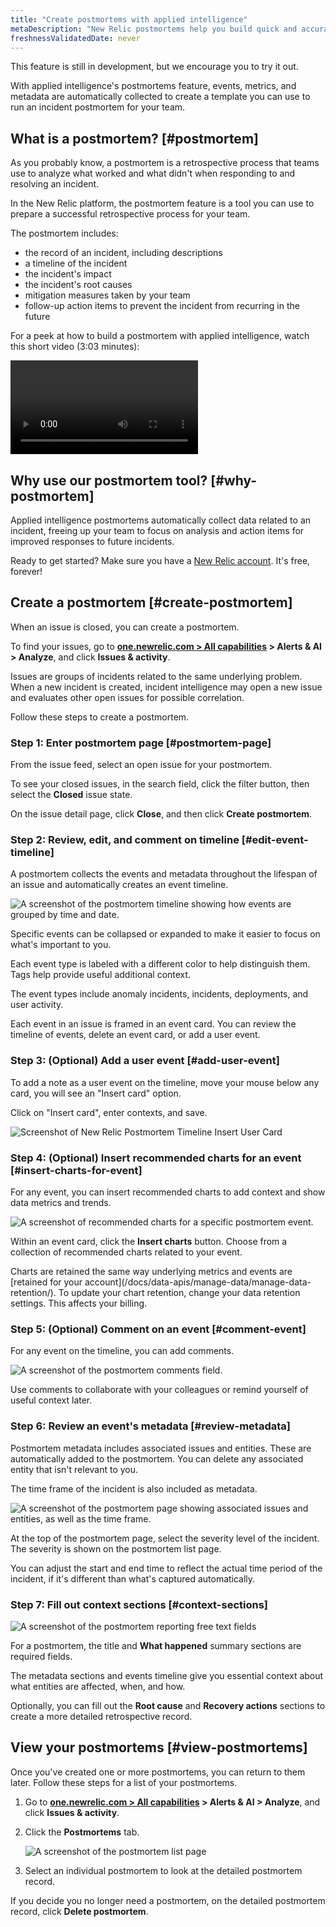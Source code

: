 ```yaml
---
title: "Create postmortems with applied intelligence"
metaDescription: "New Relic postmortems help you build quick and accurate postmortems by collecting events, metrics, and metadata automatically."
freshnessValidatedDate: never
---
```









<Callout title="Public preview">
This feature is still in development, but we encourage you to try it out.
</Callout>

With applied intelligence's postmortems feature, events, metrics, and metadata are automatically collected to create a template you can use to run an incident postmortem for your team.

## What is a postmortem? [#postmortem]

As you probably know, a postmortem is a retrospective process that teams use to analyze what worked and what didn't when responding to and resolving an incident.

In the New Relic platform, the postmortem feature is a tool you can use to prepare a successful retrospective process for your team. 

The postmortem includes: 

* the record of an incident, including descriptions 
* a timeline of the incident 
* the incident's impact 
* the incident's root causes 
* mitigation measures taken by your team 
* follow-up action items to prevent the incident from recurring in the future

For a peek at how to build a postmortem with applied intelligence, watch this short video (3:03 minutes):

<Video
  type="wistia"
  id="b0jcdks8eb"
/>

## Why use our postmortem tool? [#why-postmortem]

Applied intelligence postmortems automatically collect data related to an incident, freeing up your team to focus on analysis and action items for improved responses to future incidents. 

Ready to get started? Make sure you have a [New Relic account](https://newrelic.com/signup). It's free, forever!

## Create a postmortem [#create-postmortem]

When an issue is closed, you can create a postmortem.

To find your issues, go to <DoNotTranslate>**[one.newrelic.com > All capabilities](https://one.newrelic.com/all-capabilities) > Alerts & AI > Analyze**</DoNotTranslate>, and click <DoNotTranslate>**Issues & activity**</DoNotTranslate>.

Issues are groups of incidents related to the same underlying problem. When a new incident is created, incident intelligence may open a new issue and evaluates other open issues for possible correlation. 

Follow these steps to create a postmortem.

### Step 1: Enter postmortem page [#postmortem-page]

From the issue feed, select an open issue for your postmortem.

To see your closed issues, in the search field, click the filter button, then select the <DoNotTranslate>**Closed**</DoNotTranslate> issue state. 

On the issue detail page, click <DoNotTranslate>**Close**</DoNotTranslate>, and then click <DoNotTranslate>**Create postmortem**</DoNotTranslate>. 

### Step 2: Review, edit, and comment on timeline [#edit-event-timeline]

A postmortem collects the events and metadata throughout the lifespan of an issue and automatically creates an event timeline.

<img
  title="The postmortem timeline"
  alt="A screenshot of the postmortem timeline showing how events are grouped by time and date."
  src={accountsPostmortem1}
/>

<figcaption>
  Specific events can be collapsed or expanded to make it easier to focus on what's important to you.
</figcaption>

Each event type is labeled with a different color to help distinguish them. Tags help provide useful additional context.

The event types include anomaly incidents, incidents, deployments, and user activity.

Each event in an issue is framed in an event card. You can review the timeline of events, delete an event card, or add a user event.

### Step 3: (Optional) Add a user event [#add-user-event]

<Callout variant="tip">
  To add a note as a user event on the timeline, move your mouse below any card, you will see an "Insert card" option.
</Callout>

Click on "Insert card", enter contexts, and save.

<img
  title="postmortem-2.png"
  alt="Screenshot of New Relic Postmortem Timeline Insert User Card"
  src={accountsPostmortem2}
/>

### Step 4: (Optional) Insert recommended charts for an event [#insert-charts-for-event]

For any event, you can insert recommended charts to add context and show data metrics and trends. 

<img
  title="Postmortem recommended charts"
  alt="A screenshot of recommended charts for a specific postmortem event."
  src={accountsPostmortem3}
/>

Within an event card, click the <DoNotTranslate>**Insert charts**</DoNotTranslate> button. Choose from a collection of recommended charts related to your event.

<Callout variant="important">
  Charts are retained the same way underlying metrics and events are [retained for your account](/docs/data-apis/manage-data/manage-data-retention/). To update your chart retention, change your data retention settings. This affects your billing.
</Callout>

### Step 5: (Optional) Comment on an event [#comment-event]

For any event on the timeline, you can add comments. 

<img
  title="Postmortem comments"
  alt="A screenshot of the postmortem comments field."
  src={accountsPostmortem4}
/>

<figcaption>
  Use comments to collaborate with your colleagues or remind yourself of useful context later.
</figcaption>

### Step 6: Review an event's metadata [#review-metadata]

Postmortem metadata includes associated issues and entities. These are automatically added to the postmortem. You can delete any associated entity that isn't relevant to you. 

The time frame of the incident is also included as metadata.

<img
  title="Postmortem metadata"
  alt="A screenshot of the postmortem page showing associated issues and entities, as well as the time frame."
  src={accountsPostmortem5}
/>

At the top of the postmortem page, select the severity level of the incident. The severity is shown on the postmortem list page.

You can adjust the start and end time to reflect the actual time period of the incident, if it's different than what's captured automatically.

### Step 7: Fill out context sections [#context-sections]

<img
  title="Postmortem context fields"
  alt="A screenshot of the postmortem reporting free text fields"
  src={accountsPostmortem6}
/>

For a postmortem, the title and <DoNotTranslate>**What happened**</DoNotTranslate> summary sections are required fields. 

The metadata sections and events timeline give you essential context about what entities are affected, when, and how. 

Optionally, you can fill out the <DoNotTranslate>**Root cause**</DoNotTranslate> and <DoNotTranslate>**Recovery actions**</DoNotTranslate> sections to create a more detailed retrospective record.

## View your postmortems [#view-postmortems]

Once you've created one or more postmortems, you can return to them later. Follow these steps for a list of your postmortems.

1. Go to <DoNotTranslate>**[one.newrelic.com > All capabilities](https://one.newrelic.com/all-capabilities) > Alerts & AI > Analyze**</DoNotTranslate>, and click <DoNotTranslate>**Issues & activity**</DoNotTranslate>. 
2. Click the <DoNotTranslate>**Postmortems**</DoNotTranslate> tab.

    <img
      title="Postmortem list page"
      alt="A screenshot of the postmortem list page"
      src={accountsPostmortemEdit}
    />

3. Select an individual postmortem to look at the detailed postmortem record.

If you decide you no longer need a postmortem, on the detailed postmortem record, click <DoNotTranslate>**Delete postmortem**</DoNotTranslate>.
